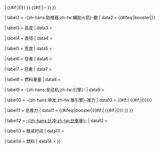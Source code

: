 {{infobox|child=yes
| headerstyle = background: #ccf;
| header1 = {{#ifeq:{{{type|none}}}|none|{{{name|}}}|{{#ifeq:{{{type|}}}|booster|-{zh-hans:助推器;zh-tw:輔助火箭}- {{#if:{{{diff|}}}|({{{diff|}}})}}|{{{stageno|}}}  {{#if:{{{diff|}}}|({{{diff|}}})}} }} {{#if:{{{name|}}}| – {{{name}}} }} }}

| label2 = -{zh-hans:助推器;zh-tw:輔助火箭}-數
| data2 = {{#ifeq:{{{type|}}}|booster|{{{number|}}}}}

| label3 =  高度
| data3 = {{{length|}}}

| label4 = 直径
| data4 = {{{diameter|}}}

| label5 =  宽度
| data5 = {{{width|}}}

| label6 =  空重
| data6 = {{{empty|}}}

| label7 = 总重
| data7 = {{{gross|}}}

| label8 = 燃料重量
| data8 = {{{propmass|}}}

| label9 = -{zh-hans:发动机;zh-tw:引擎}-
| data9 = {{{engines|}}}

| label10 = -{zh-hans:单发;zh-tw:單引擎}-推力
| data10 = {{#if:{{{thrust|}}}|{{{thrust}}} {{#if:{{{alt-thrust|}}}|({{{alt-thrust}}})}}}}

| label11 = 总推力
| data11 = {{#ifeq:{{{type|}}}|booster|{{#if:{{{total|}}}|{{{total}}} {{#if:{{{alt-total|}}}|({{{alt-total}}})}} }} }}

| label12 = [[比冲|-{zh-hans:比冲;zh-tw:比衝量}-]]
| data12 = {{{SI|}}}

| label13 = 推进时间
| data13 = {{{burntime|}}}

| label14 = 燃料
| data14 = {{{fuel|}}}
}}<noinclude>
{{documentation|content=
这个是{{lt|Infobox rocket}}的子模版。请勿单独使用。
}}</noinclude>